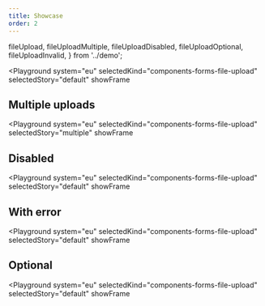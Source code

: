 ```yaml
---
title: Showcase
order: 2
---
```



  fileUpload,
  fileUploadMultiple,
  fileUploadDisabled,
  fileUploadOptional,
  fileUploadInvalid,
} from '../demo';

<Playground
  system="eu"
  selectedKind="components-forms-file-upload"
  selectedStory="default"
  showFrame
>
  <Html markup={fileUpload} />
</Playground>

## Multiple uploads

<Playground
  system="eu"
  selectedKind="components-forms-file-upload"
  selectedStory="multiple"
  showFrame
>
  <Html markup={fileUploadMultiple} />
</Playground>

## Disabled

<Playground
  system="eu"
  selectedKind="components-forms-file-upload"
  selectedStory="default"
  showFrame
>
  <Html markup={fileUploadDisabled} />
</Playground>

## With error

<Playground
  system="eu"
  selectedKind="components-forms-file-upload"
  selectedStory="default"
  showFrame
>
  <Html markup={fileUploadInvalid} />
</Playground>

## Optional

<Playground
  system="eu"
  selectedKind="components-forms-file-upload"
  selectedStory="default"
  showFrame
>
  <Html markup={fileUploadOptional} />
</Playground>
